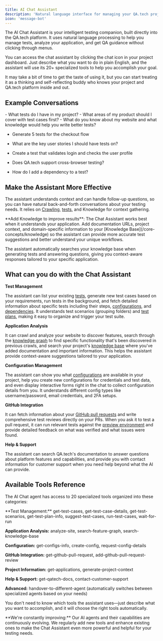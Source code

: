 ```yaml
---
title: AI Chat Assistant
description: 'Natural language interface for managing your QA.tech projects'
icon: 'message-bot'
---
```


The AI Chat Assistant is your intelligent testing companion, built directly into the QA.tech platform. It uses natural language processing to help you manage tests, analyze your application, and get QA guidance without clicking through menus.

You can access the chat assistant by clicking the chat icon in your project dashboard. Just describe what you want to do in plain English, and the assistant will use its 20+ specialized tools to help you accomplish your goal.

It may take a bit of time to get the taste of using it, but you can start treating it as a thinking and self-reflecting buddy who knows your project and QA.tech platform inside and out.

## Example Conversations

<Tip>
- What tests do I have in my project?
- What areas of my product should I cover with test cases first?
- What do you know about my website and what knowledge would help you write better tests?

- Generate 5 tests for the checkout flow
- What are the key user stories I should have tests on?
- Create a test that validates login and checks the user profile

- Does QA.tech support cross-browser testing?
- How do I add a dependency to a test?
</Tip>


## Make the Assistant More Effective

The assistant understands context and can handle follow-up questions, so you can have natural back-and-forth conversations about your testing needs. It relies on [Crawling](/core-concepts/knowledge-graph), [tests](/core-concepts/tests-and-results), and Knowledge for context gathering. 

<Note>
**Add Knowledge to improve results**: The Chat Assistant works best when it understands your application. Add documentation URLs, project context, and domain-specific information to your [Knowledge Base](/core-concepts/knowledge) so the assistant can provide more accurate test suggestions and better understand your unique workflows.

The assistant automatically searches your knowledge base when generating tests and answering questions, giving you context-aware responses tailored to your specific application.
</Note>

## What can you do with the Chat Assistant

**Test Management**

The assistant can list your existing [tests](/core-concepts/tests-and-results), generate new test cases based on your requirements, run tests in the background, and fetch detailed information about specific tests including their steps, [configurations](/core-concepts/configs), and [dependencies](/core-concepts/dependencies). It understands test scenarios (grouping folders) and [test plans](/core-concepts/test-plans), making it easy to organize and trigger your test suite.

**Application Analysis**

It can crawl and analyze your website to discover features, search through the [knowledge graph](/core-concepts/knowledge-graph) to find specific functionality that's been discovered in previous crawls, and search your project's [knowledge base](/core-concepts/knowledge) where you've added documentation and important information. This helps the assistant provide context-aware suggestions tailored to your application.

**Configuration Management**

The assistant can show you what [configurations](/core-concepts/configs) are available in your project, help you create new configurations for credentials and test data, and even display interactive forms right in the chat to collect configuration details from you. It understands different config types like username/password, email credentials, and 2FA setups.

**GitHub Integration**

It can fetch information about your [GitHub pull requests](/configuration/github) and write comprehensive test reviews directly on your PRs. When you ask it to test a pull request, it can run relevant tests against the [preview environment](/core-concepts/preview-environments) and provide detailed feedback on what was verified and what issues were found.

**Help & Support**

The assistant can search QA.tech's documentation to answer questions about platform features and capabilities, and provide you with contact information for customer support when you need help beyond what the AI can provide.

## Available Tools Reference

The AI Chat agent has access to 20 specialized tools organized into these categories:

<Note>
**Test Management:** get-test-cases, get-test-case-details, get-test-scenarios, get-test-plan-info, suggest-test-cases, run-test-cases, wait-for-run

**Application Analysis:** analyze-site, search-feature-graph, search-knowledge-base

**Configuration:** get-configs-info, create-config, request-config-details

**GitHub Integration:** get-github-pull-request, add-github-pull-request-review

**Project Information:** get-applications, generate-project-context

**Help & Support:** get-qatech-docs, contact-customer-support

**Advanced:** handover-to-different-agent (automatically switches between specialized agents based on your needs)
</Note>

You don't need to know which tools the assistant uses—just describe what you want to accomplish, and it will choose the right tools automatically.

<Tip>
**We're constantly improving:** Our AI agents and their capabilities are continuously evolving. We regularly add new tools and enhance existing ones to make the Chat Assistant even more powerful and helpful for your testing needs.
</Tip>